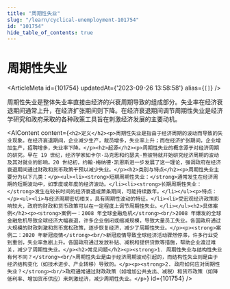 ```yaml
---
title: "周期性失业"
slug: "/learn/cyclical-unemployment-101754"
id: "101754"
hide_table_of_contents: true
---
```



# 周期性失业

<ArticleMeta id={101754} updatedAt={'2023-09-26 13:58:58'} alias={`[]`} />
<div className='border-solid border-b border-t-0 my-4 border-[var(--ifm-color-gray-300)]' />

周期性失业是整体失业率直接由经济的兴衰周期导致的组成部分。失业率在经济衰退期间通常上升，在经济扩张期间则下降。在经济衰退期间调节周期性失业是经济学研究和政府采取的各种政策工具旨在刺激经济发展的主要动机。

<AIContent content={`<h2>定义</h2><p>周期性失业是指由于经济周期的波动而导致的失业现象。在经济衰退期间，企业减少生产，裁员增多，失业率上升；而在经济扩张期间，企业增加生产，招聘增多，失业率下降。</p><h2>起源</h2><p>周期性失业的概念源于对经济周期的研究。早在 19 世纪，经济学家如卡尔·马克思和约瑟夫·熊彼特就开始研究经济周期的波动及其对就业的影响。20 世纪初，约翰·梅纳德·凯恩斯进一步发展了这一理论，强调政府在经济衰退期间通过财政和货币政策干预以减少失业。</p><h2>类别与特点</h2><p>周期性失业主要分为以下几类：</p><ul><li><strong>短期周期性失业：</strong>通常发生在经济周期的短期波动中，如季度或年度的经济波动。</li><li><strong>长期周期性失业：</strong>发生在较长时间的经济衰退或萧条期间，可能持续数年。</li></ul><p>特点：</p><ul><li>与经济周期密切相关，具有周期性波动的特征。</li><li>受宏观经济政策影响较大，政府的财政和货币政策可以在一定程度上调节周期性失业。</li></ul><h2>具体案例</h2><p><strong>案例一：2008 年全球金融危机</strong><br/>2008 年爆发的全球金融危机导致全球经济大幅衰退，许多企业倒闭或缩减规模，导致大量员工失业。各国政府通过大规模的财政刺激和货币宽松政策，逐步恢复经济，减少了周期性失业。</p><p><strong>案例二：2020 年新冠疫情</strong><br/>新冠疫情导致全球经济活动骤然停滞，许多行业受到重创，失业率急剧上升。各国政府通过发放补贴、减税和提供贷款等措施，帮助企业渡过难关，减少了周期性失业。</p><h2>常见问题</h2><p><strong>1. 周期性失业与结构性失业有何不同？</strong><br/>周期性失业是由于经济周期波动引起的，而结构性失业则是由于经济结构变化（如技术进步、产业转移）导致的。</p><p><strong>2. 政府如何应对周期性失业？</strong><br/>政府通常通过财政政策（如增加公共支出、减税）和货币政策（如降低利率、增加货币供应）来刺激经济，减少周期性失业。</p>`} id={101754} />
